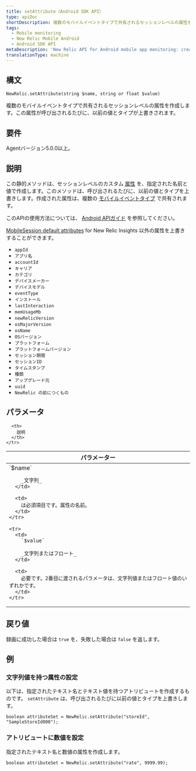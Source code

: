 ```yaml
---
title: setAttribute（Android SDK API）
type: apiDoc
shortDescription: 複数のモバイルイベントタイプで共有されるセッションレベルの属性を作成します。この属性が呼び出されるたびに、以前の値とタイプが上書きされます。
tags:
  - Mobile monitoring
  - New Relic Mobile Android
  - Android SDK API
metaDescription: 'New Relic API for Android mobile app monitoring: create an attribute for sending data to New Relic Insights.'
translationType: machine
---
```


## 構文

```
NewRelic.setAttribute(string $name, string or float $value)
```

複数のモバイルイベントタイプで共有されるセッションレベルの属性を作成します。この属性が呼び出されるたびに、以前の値とタイプが上書きされます。

## 要件

Agentバージョン5.0.0以上。

## 説明

この静的メソッドは、セッションレベルのカスタム [属性](/docs/insights/explore-data/custom-events/insert-custom-attributes-events-new-relic-mobile#attribute-definition) を、指定された名前と値で作成します。このメソッドは、呼び出されるたびに、以前の値とタイプを上書きします。作成された属性は、複数の [モバイルイベントタイプ](/docs/insights/insights-data-sources/default-data/mobile-events) で共有されます。

このAPIの使用方法については、 [Android APIガイド](/docs/mobile-monitoring/new-relic-mobile-android/install-configure/work-android-sdk-api#attributes-events-insights) を参照してください。

[MobileSession default attributes](/docs/insights/insights-data-sources/default-attributes/mobile-default-attributes-insights) for New Relic Insights 以外の属性を上書きすることができます。

* `appId`
* `アプリ名`
* `accountId`
* `キャリア`
* `カテゴリ`
* `デバイスメーカー`
* `デバイスモデル`
* `eventType`
* `インストール`
* `lastInteraction`
* `memUsageMb`
* `newRelicVersion`
* `osMajorVersion`
* `osName`
* `OSバージョン`
* `プラットフォーム`
* `プラットフォームバージョン`
* `セッション期間`
* `セッションID`
* `タイムスタンプ`
* `種類`
* `アップグレード元`
* `uuid`
* `NewRelic の前につくもの`

## パラメータ

<table>
  <thead>
    <tr>
      <th width="25%">
        パラメーター
      </th>

      <th>
        説明
      </th>
    </tr>
  </thead>

  <tbody>
    <tr>
      <td>
        `$name`

        _文字列_
      </td>

      <td>
        は必須項目です。属性の名前。
      </td>
    </tr>

    <tr>
      <td>
        `$value`

        _文字列またはフロート_
      </td>

      <td>
        必要です。2番目に渡されるパラメータは、文字列値またはフロート値のいずれかです。
      </td>
    </tr>
  </tbody>
</table>

## 戻り値

録画に成功した場合は `true` を、失敗した場合は `false` を返します。

## 例

### 文字列値を持つ属性の設定

以下は、指定されたテキスト名とテキスト値を持つアトリビュートを作成するものです。 `setAttribute` は、呼び出されるたびに以前の値とタイプを上書きします。

```
boolean attributeSet = NewRelic.setAttribute("storeId", "SampleStoreId000");
```

### アトリビュートに数値を設定

指定されたテキスト名と数値の属性を作成します。

```
boolean attributeSet = NewRelic.setAttribute("rate", 9999.99);
```